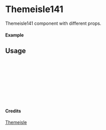 
<Meta of={Themeisle141} title="Themeisle/Themeisle141" />

# Themeisle141

Themeisle141 component with different props.

#### Example

<Canvas of={Themeisle141.Primary} />

## Usage

```ts
import { Themeisle141 } from "yadl-ui";

const Example = () => {
  return (
      <Themeisle141 />
  );
};

export default Example;
```

#### Credits
[Themeisle](https://themeisle.com/illustrations)
